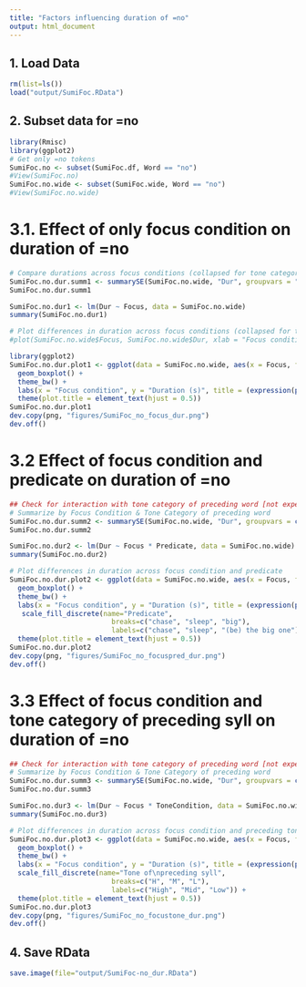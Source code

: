 ```yaml
---
title: "Factors influencing duration of =no"
output: html_document
---
```


## 1. Load Data
```r
rm(list=ls())
load("output/SumiFoc.RData")
```

## 2. Subset data for =no
```r
library(Rmisc)
library(ggplot2)
# Get only =no tokens
SumiFoc.no <- subset(SumiFoc.df, Word == "no")
#View(SumiFoc.no)
SumiFoc.no.wide <- subset(SumiFoc.wide, Word == "no")
#View(SumiFoc.no.wide)
```

# 3.1. Effect of only focus condition on duration of =no
```r
# Compare durations across focus conditions (collapsed for tone category)
SumiFoc.no.dur.summ1 <- summarySE(SumiFoc.no.wide, "Dur", groupvars = "Focus", na.rm = TRUE)
SumiFoc.no.dur.summ1

SumiFoc.no.dur1 <- lm(Dur ~ Focus, data = SumiFoc.no.wide)
summary(SumiFoc.no.dur1)

# Plot differences in duration across focus conditions (collapsed for tone category)
#plot(SumiFoc.no.wide$Focus, SumiFoc.no.wide$Dur, xlab = "Focus condition", ylab = "Duration (ms)", main = expression(paste("Duration of ", italic("=no"), " by focus condition")))

library(ggplot2)
SumiFoc.no.dur.plot1 <- ggplot(data = SumiFoc.no.wide, aes(x = Focus, fill = Focus, y = Dur)) +
  geom_boxplot() +
  theme_bw() +
  labs(x = "Focus condition", y = "Duration (s)", title = (expression(paste("Duration of ", italic("=no"), ", by focus condition")))) +
  theme(plot.title = element_text(hjust = 0.5))
SumiFoc.no.dur.plot1
dev.copy(png, "figures/SumiFoc_no_focus_dur.png")
dev.off()
```

# 3.2 Effect of focus condition and predicate on duration of =no
```r
## Check for interaction with tone category of preceding word [not expected]
# Summarize by Focus Condition & Tone Category of preceding word
SumiFoc.no.dur.summ2 <- summarySE(SumiFoc.no.wide, "Dur", groupvars = c("Focus", "Predicate"), na.rm = TRUE)
SumiFoc.no.dur.summ2

SumiFoc.no.dur2 <- lm(Dur ~ Focus * Predicate, data = SumiFoc.no.wide)
summary(SumiFoc.no.dur2)

# Plot differences in duration across focus condition and predicate
SumiFoc.no.dur.plot2 <- ggplot(data = SumiFoc.no.wide, aes(x = Focus, fill = Predicate,  y = Dur)) +
  geom_boxplot() +
  theme_bw() +
  labs(x = "Focus condition", y = "Duration (s)", title = (expression(paste("Duration of ", italic("=no"), ", by focus condition and predicate")))) +
   scale_fill_discrete(name="Predicate",
                         breaks=c("chase", "sleep", "big"),
                         labels=c("chase", "sleep", "(be) the big one")) +
  theme(plot.title = element_text(hjust = 0.5))
SumiFoc.no.dur.plot2
dev.copy(png, "figures/SumiFoc_no_focuspred_dur.png")
dev.off()
```

# 3.3 Effect of focus condition and tone category of preceding syll on duration of =no
```r
## Check for interaction with tone category of preceding word [not expected]
# Summarize by Focus Condition & Tone Category of preceding word
SumiFoc.no.dur.summ3 <- summarySE(SumiFoc.no.wide, "Dur", groupvars = c("Focus", "ToneCondition"), na.rm = TRUE)
SumiFoc.no.dur.summ3

SumiFoc.no.dur3 <- lm(Dur ~ Focus * ToneCondition, data = SumiFoc.no.wide)
summary(SumiFoc.no.dur3)

# Plot differences in duration across focus condition and preceding tone category
SumiFoc.no.dur.plot3 <- ggplot(data = SumiFoc.no.wide, aes(x = Focus, fill = ToneCondition,  y = Dur)) +
  geom_boxplot() +
  theme_bw() +
  labs(x = "Focus condition", y = "Duration (s)", title = (expression(paste("Duration of ", italic("=no"), ", by focus condition and tone category of preceding syllable")))) +
  scale_fill_discrete(name="Tone of\npreceding syll",
                         breaks=c("H", "M", "L"),
                         labels=c("High", "Mid", "Low")) +
  theme(plot.title = element_text(hjust = 0.5))
SumiFoc.no.dur.plot3
dev.copy(png, "figures/SumiFoc_no_focustone_dur.png")
dev.off()
```

## 4. Save RData
```r
save.image(file="output/SumiFoc-no_dur.RData")
```
